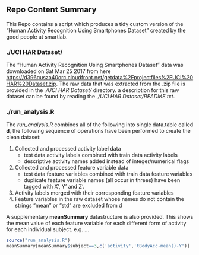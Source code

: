 ## Repo Content Summary

This Repo contains a script which produces a tidy custom version of the "Human Activity Recognition Using Smartphones Dataset" created by the good people at smartlab.

### ./UCI HAR Dataset/
The "Human Activity Recognition Using Smartphones Dataset" data was downloaded on Sat Mar 25 2017 from here <https://d396qusza40orc.cloudfront.net/getdata%2Fprojectfiles%2FUCI%20HAR%20Dataset.zip>.
The raw data that was extracted from the .zip file is provided in the *./UCI HAR Dataset/* directory.
a description for this raw dataset can be found by reading the *./UCI HAR Dataset/README.txt*.


### ./run_analysis.R
The *run_analysis.R* combines all of the following into single data.table called **d**, the following sequence of operations have been performed to create the clean dataset:

1. Collected and processed activity label data
    + test data activity labels combined with train data activity labels
    + descriptive activity names added instead of integer/numerical flags
2. Collected and processed feature variable data
    + test data feature variables combined with train data feature variables
    + duplicate feature variable names (all occur in threes) have been tagged with X', Y' and Z'. 
3. Activity labels merged with their corresponding feature variables
4. Feature variables in the raw dataset whose names do not contain the strings "mean" or "std" are excluded from d

A supplementary **meanSummary** datastructure is also provided.  This shows the mean value of each feature variable for each different form of activity for each individual subject.  e.g. ...

```r
source("run_analysis.R")
meanSummary[meanSummary$subject==3,c('activity','tBodyAcc-mean()-Y')]
```